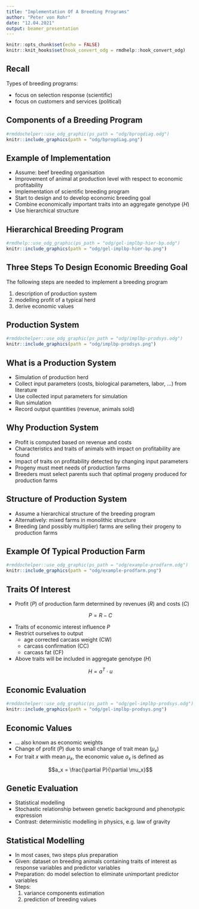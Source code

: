```yaml
---
title: "Implementation Of A Breeding Programs"
author: "Peter von Rohr"
date: "12.04.2021"
output: beamer_presentation
---
```


```r
knitr::opts_chunk$set(echo = FALSE)
knitr::knit_hooks$set(hook_convert_odg = rmdhelp::hook_convert_odg)
```


## Recall

Types of breeding programs:

* focus on selection response (scientific)
* focus on customers and services (political)


## Components of a Breeding Program

```r
#rmddochelper::use_odg_graphic(ps_path = "odg/bprogdiag.odg")
knitr::include_graphics(path = "odg/bprogdiag.png")
```


## Example of Implementation

* Assume: beef breeding organisation
* Improvement of animal at production level with respect to economic profitability
* Implementation of scientific breeding program
* Start to design and to develop economic breeding goal
* Combine economically important traits into an aggregate genotype ($H$)
* Use hierarchical structure


## Hierarchical Breeding Program

```r
#rmdhelp::use_odg_graphic(ps_path = "odg/gel-implbp-hier-bp.odg")
knitr::include_graphics(path = "odg/gel-implbp-hier-bp.png")
```


## Three Steps To Design Economic Breeding Goal

The following steps are needed to implement a breeding program

1. description of production system
2. modelling profit of a typical herd
3. derive economic values


## Production System

```r
#rmddochelper::use_odg_graphic(ps_path = "odg/implbp-prodsys.odg")
knitr::include_graphics(path = "odg/implbp-prodsys.png")
```
 

## What is a Production System

* Simulation of production herd
* Collect input parameters (costs, biological parameters, labor, ...) from literature
* Use collected input parameters for simulation
* Run simulation
* Record output quantities (revenue, animals sold)


## Why Production System

* Profit is computed based on revenue and costs
* Characteristics and traits of animals with impact on profitability are found
* Impact of traits on profitability detected by changing input parameters
* Progeny must meet needs of production farms
* Breeders must select parents such that optimal progeny produced for production farms


## Structure of Production System

* Assume a hierarchical structure of the breeding program
* Alternatively: mixed farms in monolithic structure
* Breeding (and possibly multiplier) farms are selling their progeny to production farms


## Example Of Typical Production Farm

```r
#rmddochelper::use_odg_graphic(ps_path = "odg/example-prodfarm.odg")
knitr::include_graphics(path = "odg/example-prodfarm.png")
```


## Traits Of Interest

* Profit ($P$) of production farm determined by revenues ($R$) and costs ($C$)

$$P = R - C$$

* Traits of economic interest influence $P$
* Restrict ourselves to output 
    + age corrected carcass weight (CW)
    + carcass confirmation (CC)
    + carcass fat (CF)
* Above traits will be included in aggregate genotype ($H$)

$$H = a^T \cdot u$$


## Economic Evaluation

```r
#rmddochelper::use_odg_graphic(ps_path = "odg/gel-implbp-prodsys.odg")
knitr::include_graphics(path = "odg/gel-implbp-prodsys.png")
```


## Economic Values

* ... also known as economic weights
* Change of profit ($P$) due to small change of trait mean ($\mu_x$)
* For trait $x$ with mean $\mu_x$, the economic value $a_x$ is defined as

$$a_x = \frac{\partial P}{\partial \mu_x}$$


## Genetic Evaluation

* Statistical modelling
* Stochastic relationship between genetic background and phenotypic expression
* Contrast: deterministic modelling in physics, e.g. law of gravity


## Statistical Modelling
* In most cases, two steps plus preparation
* Given: dataset on breeding animals containing traits of interest as response variables and predictor variables
* Preparation: do model selection to eliminate unimportant predictor variables
* Steps:
    1. variance components estimation
    2. prediction of breeding values







 
